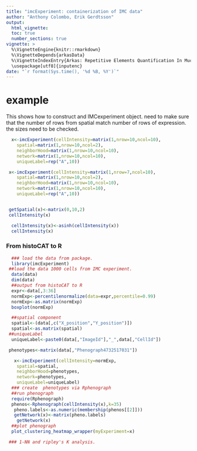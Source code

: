 ```yaml
---
title: "imcExperiment: containerization of IMC data"
author: "Anthony Colombo, Erik Gerdtsson"
output: 
  html_vignette:
  toc: true
  number_sections: true
vignette: >
  %\VignetteEngine{knitr::rmarkdown}
  %\VignetteDepends{arkasData}
  %\VignetteIndexEntry{Arkas: Repetitive Elements Quantification In Much Less Time}
  \usepackage[utf8]{inputenc}   
date: "`r format(Sys.time(), '%d %B, %Y')`"
---
```


# example
 This shows how to construct and IMCexperiment object.
  need to make sure that the number of rows from spatial match number of rows of expression.
  the sizes need to be checked.

```r

  x<-imcExperiment(cellIntensity=matrix(1,nrow=10,ncol=10),
	spatial=matrix(1,nrow=10,ncol=2),
	neighborHood=matrix(1,nrow=10,ncol=10),
	network=matrix(1,nrow=10,ncol=10),
	uniqueLabel=rep("A",10))

 x<-imcExperiment(cellIntensity=matrix(1,nrow=7,ncol=10),
	spatial=matrix(1,nrow=10,ncol=2),
	neighborHood=matrix(1,nrow=10,ncol=10),
	network=matrix(1,nrow=10,ncol=10),
	uniqueLabel=rep("A",10))


 getSpatial(x)<-matrix(0,10,2)
 cellIntensity(x)

  cellIntensity(x)<-asinh(cellIntensity(x))
  cellIntensity(x)


``` 

### From histoCAT to R

```r
  ### load the data from package.
  library(imcExperiment)
 ##load the data 1000 cells from IMC experiment.
  data(data)
  dim(data)
  ##output from histoCAT to R
  expr<-data[,3:36]
  normExp<-percentilenormalize(data=expr,percentile=0.99)
  normExp<-as.matrix(normExp)
  boxplot(normExp)

  ##spatial component
  spatial<-(data[,c("X_position","Y_position")])
  spatial<-as.matrix(spatial)
 ##uniqueLabel
  uniqueLabel<-paste0(data[,"ImageId"],"_",data[,"CellId"])

 phenotypes<-matrix(data[,"Phenograph4732517031"])

   x<-imcExperiment(cellIntensity=normExp,
	spatial=spatial,
	neighborHood=phenotypes,
	network=phenotypes,
	uniqueLabel=uniqueLabel)
  ### create  phenotypes via Rphenograph
  ##run phenograph
  require(Rphenograph)
  phenos<-Rphenograph(cellIntensity(x),k=35)
   pheno.labels<-as.numeric(membership(phenos[[2]]))
   getNetwork(x)<-matrix(pheno.labels)
    getNetwork(x)
  ##plot phenograph
  plot_clustering_heatmap_wrapper(myExperiment=x)

 ### 1-NN and ripley's K analysis.


 

```
